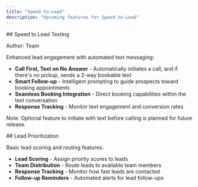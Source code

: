 ```yaml
---
title: "Speed-to-Lead"
description: "Upcoming features for Speed-to-Lead"
---
```


<Update label="August 8th, 2025">
  ## Speed to Lead Texting
  
  <Badge variant="secondary">Author: Team</Badge>
  
  Enhanced lead engagement with automated text messaging:
  - **Call First, Text on No Answer** - Automatically initiates a call, and if there's no pickup, sends a 2-way bookable text
  - **Smart Follow-up** - Intelligent prompting to guide prospects toward booking appointments
  - **Seamless Booking Integration** - Direct booking capabilities within the text conversation
  - **Response Tracking** - Monitor text engagement and conversion rates
  
  Note: Optional feature to initiate with text before calling is planned for future release.
</Update>

<Update label="Q3 2025">
  ## Lead Prioritization
  
  Basic lead scoring and routing features:
  - **Lead Scoring** - Assign priority scores to leads
  - **Team Distribution** - Route leads to available team members
  - **Response Tracking** - Monitor how fast leads are contacted
  - **Follow-up Reminders** - Automated alerts for lead follow-ups
</Update>